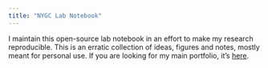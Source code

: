 ```yaml
---
title: "NYGC Lab Notebook"
---
```


I maintain this open-source lab notebook in an effort to make my research reproducible.
This is an erratic collection of ideas, figures and notes, mostly meant for personal use.
If you are looking for my main portfolio, it's [here](https://saik.at).
